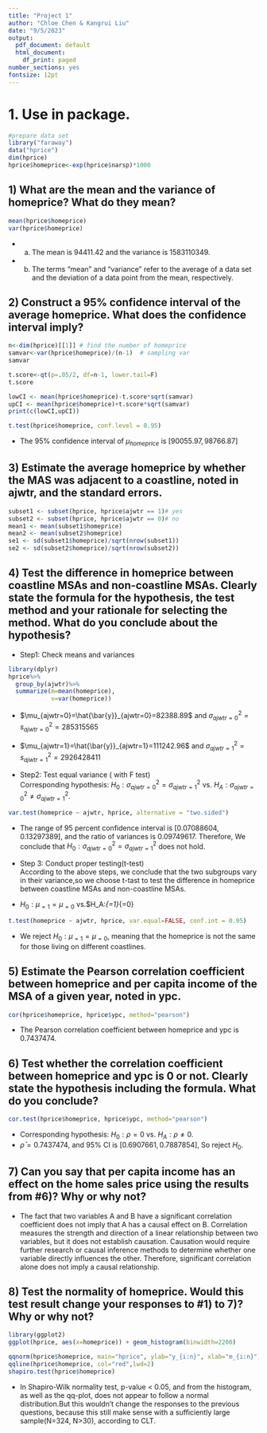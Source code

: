 ```yaml
---
title: "Project 1"
author: "Chloe Chen & Kangrui Liu"
date: "9/5/2023"
output:
  pdf_document: default
  html_document:
    df_print: paged
number_sections: yes
fontsize: 12pt
---
```

# 1. Use \texttt{hprice} in \texttt{faraway} package.
```r
#prepare data set
library("faraway")
data("hprice")
dim(hprice)
hprice$homeprice<-exp(hprice$narsp)*1000
```

## 1) What are the mean and the variance of homeprice? What do they mean?
```r
mean(hprice$homeprice)
var(hprice$homeprice)
```
* a) The mean is $94411.42$ and the variance is $1583110349$.\
* b) The terms "mean" and "variance" refer to the average of a data set and the deviation of a data point from the mean, respectively.\


## 2) Construct a 95% confidence interval of the average homeprice. What does the confidence interval imply?
```r
n<-dim(hprice)[[1]] # find the number of homeprice
samvar<-var(hprice$homeprice)/(n-1)  # sampling var 
samvar

t.score<-qt(p=.05/2, df=n-1, lower.tail=F)
t.score

lowCI <- mean(hprice$homeprice)-t.score*sqrt(samvar)
upCI <- mean(hprice$homeprice)+t.score*sqrt(samvar)
print(c(lowCI,upCI))

t.test(hprice$homeprice, conf.level = 0.95)
```
* The 95% confidence interval of $\mu_{homeprice}$ is $[90055.97, 98766.87]$\

## 3) Estimate the average homeprice by whether the MAS was adjacent to a coastline, noted in ajwtr, and the standard errors.

```r
subset1 <- subset(hprice, hprice$ajwtr == 1)# yes
subset2 <- subset(hprice, hprice$ajwtr == 0)# no
mean1 <- mean(subset1$homeprice)
mean2 <- mean(subset2$homeprice)
se1 <- sd(subset1$homeprice)/sqrt(nrow(subset1))
se2 <- sd(subset2$homeprice)/sqrt(nrow(subset2))
```


## 4) Test the difference in homeprice between coastline MSAs and non-coastline MSAs. Clearly state the formula for the hypothesis, the test method and your rationale for selecting the method. What do you conclude about the hypothesis?
* Step1: Check means and variances \
```r
library(dplyr)
hprice%>%
  group_by(ajwtr)%>%
  summarize(m=mean(homeprice),
            v=var(homeprice))
```
* $\mu_{ajwtr=0}=\hat{\bar{y}}_{ajwtr=0}=82388.89$ and $\sigma^2_{ajwtr=0}=s^2_{ajwtr=0}=285315565$
* $\mu_{ajwtr=1}=\hat{\bar{y}}_{ajwtr=1}=111242.96$ and $\sigma^2_{ajwtr=1}=s^2_{ajwtr=1}=2926428411$

* Step2: Test equal variance ( with F test)\
Corresponding hypothesis: $H_0:\sigma^2_{ajwtr=0}=\sigma^2_{ajwtr=1}$ vs. $H_A:\sigma^2_{ajwtr=0}\neq\sigma^2_{ajwtr=1}.$
```r
var.test(homeprice ~ ajwtr, hprice, alternative = "two.sided")
```

* The range of 95 percent confidence interval is $[0.07088604,0.13297389]$, and the ratio of variances is $0.09749617$. Therefore, We conclude that $H_0:\sigma^2_{ajwtr=0}=\sigma^2_{ajwtr=1}$ does not hold.

* Step 3: Conduct proper testing(t-test) \
According to the above steps, we conclude that the two subgroups vary in their variance,so we choose t-tast to test the difference in homeprice between coastline MSAs and non-coastline MSAs.

* $H_0: \mu_{=1}=\mu_{=0}$ vs.$H_A:\mu_{=1}\neq\mu_{=0}
```r
t.test(homeprice ~ ajwtr, hprice, var.equal=FALSE, conf.int = 0.95)
```
* We reject $H_0: \mu_{=1}=\mu_{=0}$, meaning that the homeprice is not the same for those living on different coastlines.


## 5) Estimate the Pearson correlation coefficient between homeprice and per capita income of the MSA of a given year, noted in ypc.
```r
cor(hprice$homeprice, hprice$ypc, method="pearson")
```
* The Pearson correlation coefficient between homeprice and ypc is $0.7437474$.

## 6) Test whether the correlation coefficient between homeprice and ypc is 0 or not. Clearly state the hypothesis including the formula. What do you conclude?
```r
cor.test(hprice$homeprice, hprice$ypc, method="pearson")
```
* Corresponding hypothesis: $H_0:\rho=0$ vs. $H_A:\rho\neq0$.
* $\bar\rho=0.7437474$, and 95% CI is $[0.6907661,0.7887854]$, So reject $H_0$.


## 7) Can you say that per capita income has an effect on the home sales price using the results from #6)? Why or why not?

* The fact that two variables A and B have a significant correlation coefficient does not imply that A has a causal effect on B. Correlation measures the strength and direction of a linear relationship between two variables, but it does not establish causation. Causation would require further research or causal inference methods to determine whether one variable directly influences the other. Therefore, significant correlation alone does not imply a causal relationship.


## 8) Test the normality of homeprice. Would this test result change your responses to #1) to 7)? Why or why not?
```r
library(ggplot2)
ggplot(hprice, aes(x=homeprice)) + geom_histogram(binwidth=2200)

qqnorm(hprice$homeprice, main="hprice", ylab="y_{i:n}", xlab="m_{i:n}") 
qqline(hprice$homeprice, col="red",lwd=2)
shapiro.test(hprice$homeprice)
```




* In Shapiro-Wilk normality test, p-value < 0.05, and from the histogram, as well as the qq-plot, \texttt{homeprice} does not appear to follow a normal distribution.But this wouldn't change the responses to the previous questions, because this still make sense with a sufficiently large sample(N=324, N>30), according to CLT.\
